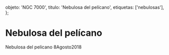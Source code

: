 
  objeto: 'NGC 7000',
  titulo: 'Nebulosa del pelícano',
  etiquetas: ['nebulosas'],
};

# Nebulosa del pelícano

<Imagen
  src="registro/ngc-7000_20180808_1_1.png"
  fecha="20180808"
/>

Nebulosa del pelicano 8Agosto2018